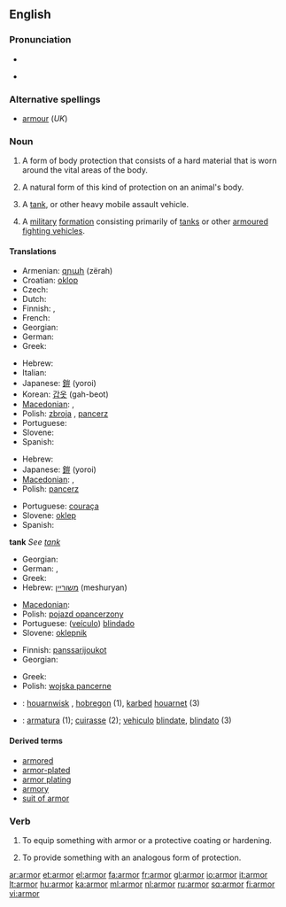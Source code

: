 <!--If you edit this page, please also edit "armour" to ensure these pages remain in sync.-->
==English==

===Pronunciation===
* {{audio|en-us-armor.ogg|Audio (US)}}

* {{rhymes|ɑː(r)mə(r)}}

===Alternative spellings===
* [[armour]] (''UK'')

===Noun===
{{wikipedia|armour|armor}}
{{en-noun|s|-}}

# {{US|uncountable}} A form of body protection that consists of a hard material that is worn around the vital areas of the body.
# {{US|uncountable}} A natural form of this kind of protection on an animal's body.
# {{US|countable}} A [[tank]], or other heavy mobile assault vehicle.
# {{US|uncountable}} A [[military]] [[formation]] consisting primarily of [[tanks]] or other [[armoured fighting vehicles]].

====Translations====

{{trans-top|body protection}}
* Armenian: [[զրահ]] (zërah)
* Croatian: [[oklop]] {{m}}
* Czech: {{t-|cs|brnění|n}}
* Dutch: {{t+|nl|pantser|f}}
* Finnish: {{t+|fi|haarniska}}, {{t-|fi|panssari}}
* French: {{t+|fr|armure|f}}
* Georgian: {{tø|ka|აბჯარი}}
* German: {{t+|de|Rüstung|f}}
* Greek: {{t|el|πανοπλία|f|tr=panoplía|sc=Grek}}
{{trans-mid}}
* Hebrew: {{t+|he|שריון|m|tr=shiryon|sc=Hebr}}
* Italian: {{t+|it|armatura|f}}
* Japanese: [[鎧]] (yoroi)
* Korean: [[갑옷]] (gah-beot)
* [[Macedonian]]: {{t-|mk|оклоп|m|tr=óklop|sc=Cyrl|xs=Macedonian}},  {{t|mk|панцир|m|tr=páncir|sc=Cyrl|xs=Macedonian}}
* Polish: [[zbroja]] {{f}}, [[pancerz]] {{m}}
* Portuguese: {{t+|pt|armadura|f}}
* Slovene: {{t+|sl|oklep|m}}
* Spanish: {{t+|es|armadura|f}}
{{trans-bottom}}

{{trans-top|animal's}}
* Hebrew: {{t+|he|שריון|m|sc=Hebr}}
* Japanese: [[鎧]] (yoroi)
* [[Macedonian]]: {{t-|mk|оклоп|m|tr=óklop|sc=Cyrl|xs=Macedonian}},  {{t|mk|школка|f|tr=škólka|sc=Cyrl|xs=Macedonian}}
* Polish: [[pancerz]] {{m}}
{{trans-mid}}
* Portuguese: [[couraça]] {{f}}
* Slovene: [[oklep]] {{m}}
* Spanish: {{t-|es|coraza|f}}
{{trans-bottom}}

'''tank'''
''See [[tank]]''

{{trans-top|other heavy mobile assault vehicle}}
* Georgian: {{tø|k|ჯავშან-ტექნიკა}}
* German: {{t-|de|Panzerung|f}}, {{t+|de|Panzer|m}}
* Greek: {{t|el|τεθωρακισμένο|n|tr=teθorakisméno|sc=Grek}}
* Hebrew: [[משוריין]] (meshuryan) {{m}}
{{trans-mid}}
* [[Macedonian]]: {{t-|mk|оклоп|m|tr=óklop|sc=Cyrl|xs=Macedonian}}
* Polish: [[pojazd opancerzony]] {{m}}
* Portuguese: ([[veículo]]) [[blindado]] {{m}}
* Slovene: [[oklepnik]] {{m}}
{{trans-bottom}}

{{trans-top|military formation consisting primarily of tanks}}
* Finnish: [[panssarijoukot]] {{p}}
* Georgian: {{tø|k|ჯავშან-ტექნიკა}}
{{trans-mid}}
* Greek: {{t|el|τεθωρακισμένα|n|p|tr=teθorakisména|sc=Grek}}
* Polish: [[wojska pancerne]] {{p}}
{{trans-bottom}}

{{checktrans}}
* {{ttbc|Breton}}: [[houarnwisk]] {{m}}, [[hobregon]] {{m}} (1), [[karbed]] [[houarnet]] (3)
* {{ttbc|Interlingua}}: [[armatura]] (1); [[cuirasse]] (2); [[vehiculo]] [[blindate]], [[blindato]] (3)

====Derived terms====
* [[armored]]
* [[armor-plated]]
* [[armor plating]]
* [[armory]]
* [[suit of armor]]
<!--If you edit this page, please also edit "armour" to ensure these pages remain in synch.-->

===Verb===
{{en-verb}}

# {{transitive}} To equip something with armor or a protective coating or hardening.
# {{transitive}} To provide something with an analogous form of protection.

[[ar:armor]]
[[et:armor]]
[[el:armor]]
[[fa:armor]]
[[fr:armor]]
[[gl:armor]]
[[io:armor]]
[[it:armor]]
[[lt:armor]]
[[hu:armor]]
[[ka:armor]]
[[ml:armor]]
[[nl:armor]]
[[ru:armor]]
[[sq:armor]]
[[fi:armor]]
[[vi:armor]]